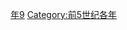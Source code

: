 {{Catnav|頁面分類|历史|歷史時代|年|前5世纪各年}}

{{catmore}}
{{Commons category|429 BC}}

[[Category:前420年代|年9]]
[[Category:前5世纪各年|Category:前5世纪各年]]